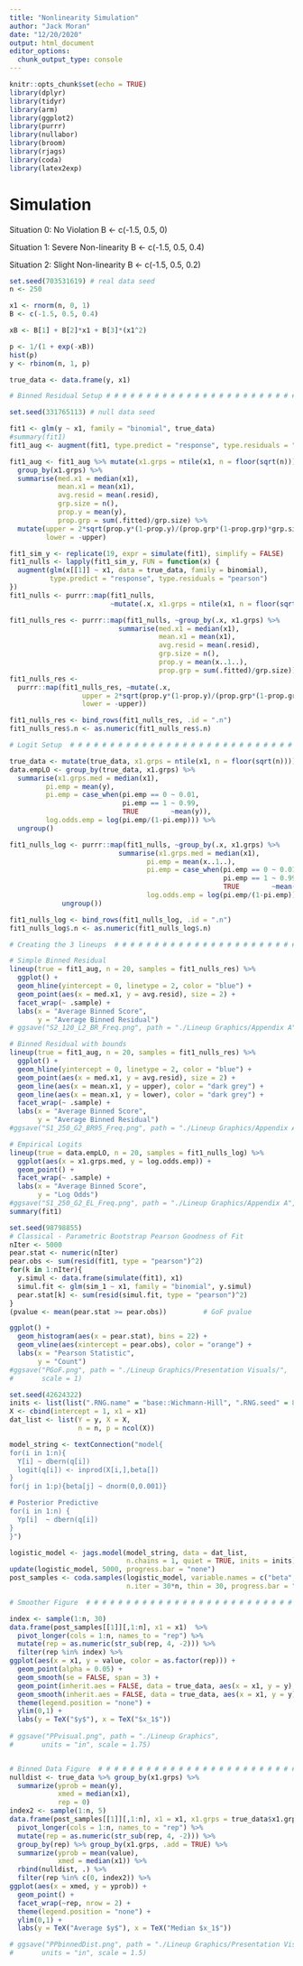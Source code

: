 ---
title: "Nonlinearity Simulation"
author: "Jack Moran"
date: "12/20/2020"
output: html_document
editor_options: 
  chunk_output_type: console
---

```{r setup, include=FALSE}
knitr::opts_chunk$set(echo = TRUE)
library(dplyr)
library(tidyr)
library(arm)
library(ggplot2)
library(purrr)
library(nullabor)
library(broom)
library(rjags)
library(coda)
library(latex2exp)

```

# Simulation

Situation 0: No Violation
B <- c(-1.5, 0.5, 0)

Situation 1: Severe Non-linearity
B <- c(-1.5, 0.5, 0.4)

Situation 2: Slight Non-linearity
B <- c(-1.5, 0.5, 0.2)

```{r Data Simulation and Lineup Creation}
set.seed(703531619) # real data seed
n <- 250

x1 <- rnorm(n, 0, 1)
B <- c(-1.5, 0.5, 0.4)

xB <- B[1] + B[2]*x1 + B[3]*(x1^2)

p <- 1/(1 + exp(-xB))
hist(p)
y <- rbinom(n, 1, p)

true_data <- data.frame(y, x1)

# Binned Residual Setup # # # # # # # # # # # # # # # # # # # # # # # # # # # # #

set.seed(331765113) # null data seed

fit1 <- glm(y ~ x1, family = "binomial", true_data)
#summary(fit1)
fit1_aug <- augment(fit1, type.predict = "response", type.residuals = "pearson")

fit1_aug <- fit1_aug %>% mutate(x1.grps = ntile(x1, n = floor(sqrt(n)))) %>%
  group_by(x1.grps) %>%
  summarise(med.x1 = median(x1),
            mean.x1 = mean(x1),
            avg.resid = mean(.resid),
            grp.size = n(),
            prop.y = mean(y),
            prop.grp = sum(.fitted)/grp.size) %>%
  mutate(upper = 2*sqrt(prop.y*(1-prop.y)/(prop.grp*(1-prop.grp)*grp.size)),
         lower = -upper)

fit1_sim_y <- replicate(19, expr = simulate(fit1), simplify = FALSE)
fit1_nulls <- lapply(fit1_sim_y, FUN = function(x) {
  augment(glm(x[[1]] ~ x1, data = true_data, family = binomial), 
          type.predict = "response", type.residuals = "pearson")
})
fit1_nulls <- purrr::map(fit1_nulls, 
                         ~mutate(.x, x1.grps = ntile(x1, n = floor(sqrt(n)))))

fit1_nulls_res <- purrr::map(fit1_nulls, ~group_by(.x, x1.grps) %>%
                           summarise(med.x1 = median(x1),
                                     mean.x1 = mean(x1),
                                     avg.resid = mean(.resid),
                                     grp.size = n(),
                                     prop.y = mean(x..1..),
                                     prop.grp = sum(.fitted)/grp.size))
fit1_nulls_res <- 
  purrr::map(fit1_nulls_res, ~mutate(.x, 
                  upper = 2*sqrt(prop.y*(1-prop.y)/(prop.grp*(1-prop.grp)*grp.size)),
                  lower = -upper))

fit1_nulls_res <- bind_rows(fit1_nulls_res, .id = ".n")
fit1_nulls_res$.n <- as.numeric(fit1_nulls_res$.n)

# Logit Setup  # # # # # # # # # # # # # # # # # # # # # # # # # # # # # # # # #

true_data <- mutate(true_data, x1.grps = ntile(x1, n = floor(sqrt(n))))
data.empLO <- group_by(true_data, x1.grps) %>%
  summarise(x1.grps.med = median(x1),
         pi.emp = mean(y),
         pi.emp = case_when(pi.emp == 0 ~ 0.01,
                            pi.emp == 1 ~ 0.99,
                            TRUE        ~mean(y)),
         log.odds.emp = log(pi.emp/(1-pi.emp))) %>%
  ungroup()

fit1_nulls_log <- purrr::map(fit1_nulls, ~group_by(.x, x1.grps) %>%
                           summarise(x1.grps.med = median(x1),
                                  pi.emp = mean(x..1..),
                                  pi.emp = case_when(pi.emp == 0 ~ 0.01,
                                                     pi.emp == 1 ~ 0.99,
                                                     TRUE        ~mean(x..1..)),
                                  log.odds.emp = log(pi.emp/(1-pi.emp))) %>%
             ungroup())

fit1_nulls_log <- bind_rows(fit1_nulls_log, .id = ".n")
fit1_nulls_log$.n <- as.numeric(fit1_nulls_log$.n)

# Creating the 3 lineups  # # # # # # # # # # # # # # # # # # # # # # # # # # # #

# Simple Binned Residual
lineup(true = fit1_aug, n = 20, samples = fit1_nulls_res) %>%
  ggplot() +
  geom_hline(yintercept = 0, linetype = 2, color = "blue") +
  geom_point(aes(x = med.x1, y = avg.resid), size = 2) +
  facet_wrap(~ .sample) +
  labs(x = "Average Binned Score",
       y = "Average Binned Residual")
# ggsave("S2_120_L2_BR_Freq.png", path = "./Lineup Graphics/Appendix A", scale = 1.75)

# Binned Residual with bounds
lineup(true = fit1_aug, n = 20, samples = fit1_nulls_res) %>%
  ggplot() +
  geom_hline(yintercept = 0, linetype = 2, color = "blue") +
  geom_point(aes(x = med.x1, y = avg.resid), size = 2) +
  geom_line(aes(x = mean.x1, y = upper), color = "dark grey") +
  geom_line(aes(x = mean.x1, y = lower), color = "dark grey") +
  facet_wrap(~ .sample) +
  labs(x = "Average Binned Score",
       y = "Average Binned Residual")
#ggsave("S1_250_G2_BR95_Freq.png", path = "./Lineup Graphics/Appendix A", scale = 1.75)

# Empirical Logits
lineup(true = data.empLO, n = 20, samples = fit1_nulls_log) %>%
  ggplot(aes(x = x1.grps.med, y = log.odds.emp)) +
  geom_point() +
  facet_wrap(~ .sample) + 
  labs(x = "Average Binned Score",
       y = "Log Odds") 
#ggsave("S1_250_G2_EL_Freq.png", path = "./Lineup Graphics/Appendix A", scale = 1.75)
summary(fit1)
```

```{r Pearson GoF Simulation}
set.seed(98798855)
# Classical - Parametric Bootstrap Pearson Goodness of Fit
nIter <- 5000
pear.stat <- numeric(nIter)
pear.obs <- sum(resid(fit1, type = "pearson")^2)
for(k in 1:nIter){
  y.simul <- data.frame(simulate(fit1), x1)
  simul.fit <- glm(sim_1 ~ x1, family = "binomial", y.simul)
  pear.stat[k] <- sum(resid(simul.fit, type = "pearson")^2)
}
(pvalue <- mean(pear.stat >= pear.obs))         # GoF pvalue

ggplot() + 
  geom_histogram(aes(x = pear.stat), bins = 22) +
  geom_vline(aes(xintercept = pear.obs), color = "orange") +
  labs(x = "Pearson Statistic",
       y = "Count")
#ggsave("PGoF.png", path = "./Lineup Graphics/Presentation Visuals/", 
#       scale = 1)
```

```{r Posterior Predictive Simulation}
set.seed(42624322)
inits <- list(list(".RNG.name" = "base::Wichmann-Hill", ".RNG.seed" = 894035))
X <- cbind(intercept = 1, x1 = x1)
dat_list <- list(Y = y, X = X, 
                 n = n, p = ncol(X))

model_string <- textConnection("model{
for(i in 1:n){
  Y[i] ~ dbern(q[i])
  logit(q[i]) <- inprod(X[i,],beta[])
}
for(j in 1:p){beta[j] ~ dnorm(0,0.001)}

# Posterior Predictive
for(i in 1:n) {
  Yp[i]  ~ dbern(q[i])
}
}")

logistic_model <- jags.model(model_string, data = dat_list, 
                             n.chains = 1, quiet = TRUE, inits = inits)
update(logistic_model, 5000, progress.bar = "none")
post_samples <- coda.samples(logistic_model, variable.names = c("beta", "Yp"), 
                             n.iter = 30*n, thin = 30, progress.bar = "none")

# Smoother Figure  # # # # # # # # # # # # # # # # # # # # # # # # # # # # # # # # # 

index <- sample(1:n, 30)
data.frame(post_samples[[1]][,1:n], x1 = x1)  %>%
  pivot_longer(cols = 1:n, names_to = "rep") %>%
  mutate(rep = as.numeric(str_sub(rep, 4, -2))) %>%
  filter(rep %in% index) %>%
ggplot(aes(x = x1, y = value, color = as.factor(rep))) + 
  geom_point(alpha = 0.05) + 
  geom_smooth(se = FALSE, span = 3) + 
  geom_point(inherit.aes = FALSE, data = true_data, aes(x = x1, y = y), alpha = 0.5) + 
  geom_smooth(inherit.aes = FALSE, data = true_data, aes(x = x1, y = y), color = "black",size = 1.5, se = FALSE, span = 3) +
  theme(legend.position = "none") +
  ylim(0,1) +
  labs(y = TeX("$y$"), x = TeX("$x_1$"))
  
# ggsave("PPvisual.png", path = "./Lineup Graphics",
#       units = "in", scale = 1.75)


# Binned Data Figure  # # # # # # # # # # # # # # # # # # # # # # # # # # # # # # # # #
nulldist <- true_data %>% group_by(x1.grps) %>%
  summarize(yprob = mean(y),
            xmed = median(x1),
            rep = 0)
index2 <- sample(1:n, 5)
data.frame(post_samples[[1]][,1:n], x1 = x1, x1.grps = true_data$x1.grps)  %>%
  pivot_longer(cols = 1:n, names_to = "rep") %>%
  mutate(rep = as.numeric(str_sub(rep, 4, -2))) %>%
  group_by(rep) %>% group_by(x1.grps, .add = TRUE) %>%
  summarize(yprob = mean(value),
            xmed = median(x1)) %>%
  rbind(nulldist, .) %>%
  filter(rep %in% c(0, index2)) %>%
ggplot(aes(x = xmed, y = yprob)) + 
  geom_point() +
  facet_wrap(~rep, nrow = 2) + 
  theme(legend.position = "none") +
  ylim(0,1) +
  labs(y = TeX("Average $y$"), x = TeX("Median $x_1$"))

# ggsave("PPbinnedDist.png", path = "./Lineup Graphics/Presentation Visuals/",
#       units = "in", scale = 1.5)
```




